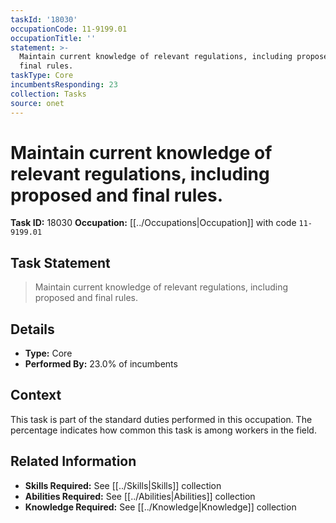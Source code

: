 ```yaml
---
taskId: '18030'
occupationCode: 11-9199.01
occupationTitle: ''
statement: >-
  Maintain current knowledge of relevant regulations, including proposed and
  final rules.
taskType: Core
incumbentsResponding: 23
collection: Tasks
source: onet
---
```

# Maintain current knowledge of relevant regulations, including proposed and final rules.

**Task ID:** 18030
**Occupation:** [[../Occupations|Occupation]] with code `11-9199.01`

## Task Statement

> Maintain current knowledge of relevant regulations, including proposed and final rules.

## Details

- **Type:** Core
- **Performed By:** 23.0% of incumbents

## Context

This task is part of the standard duties performed in this occupation. The percentage indicates how common this task is among workers in the field.

## Related Information

- **Skills Required:** See [[../Skills|Skills]] collection
- **Abilities Required:** See [[../Abilities|Abilities]] collection
- **Knowledge Required:** See [[../Knowledge|Knowledge]] collection
